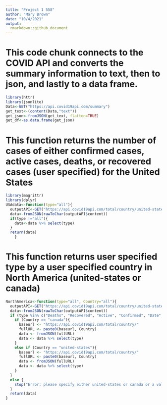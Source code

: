 ```yaml
---
title: "Project 1 558"
author: "Mary Brown"
date: "10/4/2021"
output:  
  rmarkdown::github_document
---
```


# This code chunk connects to the COVID API and converts the summary information to text, then to json, and lastly to a data frame. 
```r
library(httr)  
library(jsonlite)  
Data<-GET("https://api.covid19api.com/summary")  
get_text<-(content(Data,"text"))  
get_json<-fromJSON(get_text, flatten=TRUE)  
get_df<-as.data.frame(get_json)  
```  

# This function returns the number of cases of either confirmed cases, active cases, deaths, or recovered cases (user specified) for the United States  
```r
library(magrittr)  
library(dplyr)  
USAdata<-function(type="all"){  
  outputAPI<-GET("https://api.covid19api.com/total/country/united-states")  
  data<-fromJSON(rawToChar(outputAPI$content))
  if(type !="all"){  
    data<-data %>% select(type)
  }  
  return(data)
    }  
```  

# This function returns user specified type by a user specified country in North America (united-states or canada)
```r
NorthAmerica<-function(type="all", Country="all"){  
  outputAPI<-GET("https://api.covid19api.com/total/country/united-states")  
  data<-fromJSON(rawToChar(outputAPI$content))  
  if (type %in% c("Deaths", "Recovered", "Active", "Confirmed", "Date", "Country")){  
    if (Country == "canada"){  
      baseurl <- "https://api.covid19api.com/total/country/"  
      fullURL <- paste0(baseurl, Country)  
      data <- fromJSON(fullURL)  
      data <- data %>% select(type)  
    }  
    else if (Country == "united-states"){  
      baseurl <- "https://api.covid19api.com/total/country/"  
      fullURL <- paste0(baseurl, Country)  
      data <- fromJSON(fullURL)  
      data <- data %>% select(type)  
    }  
  }  
  else {  
    stop("Error: please specify either united-states or canada or a valid type")  
  }  
  return(data)  
}  
```

